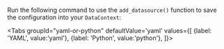 
Run the following command to use the `add_datasource()` function to save the configuration into your `DataContext`:

<Tabs
  groupId="yaml-or-python"
  defaultValue='yaml'
  values={[
  {label: 'YAML', value:'yaml'},
  {label: 'Python', value:'python'},
  ]}>

<TabItem value="yaml">

```python name="tests/integration/docusaurus/connecting_to_your_data/cloud/s3/pandas/inferred_and_runtime_yaml_example.py add_datasource"
```

</TabItem>

<TabItem value="python">

```python name="tests/integration/docusaurus/connecting_to_your_data/cloud/s3/pandas/inferred_and_runtime_python_example.py add_datasource"
```

</TabItem>

</Tabs>
